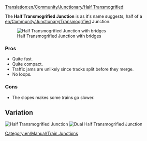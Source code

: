 [[Translation:en/Community/Junctionary/Half Transmogrified]]
{{en/Community/Junctionary/Junctionsmenu}}

The '''Half Transmogrified Junction''' is as it's name suggests, half of a [[en/Community/Junctionary/Transmogrified]] Junction.

[[File:en/Community/Junctionary/Ttd.half.transmogrified.variant.png|frame|none|Half Transmogrified Junction with bridges]]

===Pros===
*Quite fast.
*Quite compact.
*Traffic jams are unlikely since tracks split before they merge.
*No loops.

===Cons===
*The slopes makes some trains go slower. 

==Variation==
[[File:en/Community/Junctionary/Ttd.half.transmogrified.original.png|frame|none|Half Transmogrified Junction]]
[[File:en/Community/Junctionary/Ttd.dual.half.transmogrified.png|frame|none|Dual Half Transmogrified Junction]]
[[Category:en/Manual/Train Junctions]]